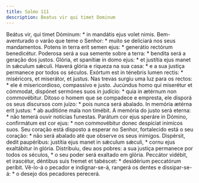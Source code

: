 ```yaml
---
title: Salmo 111
description: Beatus vir qui timet Dominum
---
```


<div class="grid grid-cols-2 gap-5">
  <span class="text-justify">
    Beátus vir, qui timet Dóminum: * in mandátis ejus volet nimis.
  </span>
  <span class="text-justify">
    Bem-aventurado o varão que teme o Senhor: * muito se deliciará nos seus
    mandamentos.
  </span>
  <span class="text-justify">
    Potens in terra erit semen ejus: * generátio rectórum benedicétur.
  </span>
  <span class="text-justify">
    Poderosa será a sua semente sobre a terra: * bendita será a geração dos
    justos.
  </span>
  <span class="text-justify">
    Glória, et spanítiæ in domo ejus: * et justítia ejus manet in sǽculum
    sǽculi.
  </span>
  <span class="text-justify">
    Haverá glória e riqueza na sua casa: * e a sua justiça permanece por todos
    os séculos.
  </span>
  <span class="text-justify">
    Exórtum est in ténebris lumen rectis: * miséricors, et miserátor, et justus.
  </span>
  <span class="text-justify">
    Nas trevas surgiu uma luz para os rectos: * ele é misericordioso, compassivo
    e justo.
  </span>
  <span class="text-justify">
    Jucúndus homo qui miserétur et cómmodat, dispónet sermónes suos in judício:
    * quia in ætérnum non commovébitur.
  </span>
  <span class="text-justify">
    Ditoso o homem que se compadece e empresta, ele disporá os seus discursos
    com juízo: * pois nunca será abalado.
  </span>
  <span class="text-justify">
    In memória ætérna erit justus: * ab auditióne mala non timébit.
  </span>
  <span class="text-justify">
    A memória do justo será eterna: * não temerá ouvir notícias funestas.
  </span>
  <span class="text-justify">
    Parátum cor ejus speráre in Dómino, confirmátum est cor ejus: * non
    commovébitur donec despíciat inimícos suos.
  </span>
  <span class="text-justify">
    Seu coração está disposto a esperar no Senhor, fortalecido está o seu
    coração: * não será abalado até que observe os seus inimigos.
  </span>
  <span class="text-justify">
    Dispérsit, dedit paupéribus: justítia ejus manet in sǽculum sǽculi, * cornu
    ejus exaltábitur in glória.
  </span>
  <span class="text-justify">
    Distribuiu, deu aos pobres: a sua justiça permanece por todos os séculos, *
    o seu poder será exaltado em glória.
  </span>
  <span class="text-justify">
    Peccátor vidébit, et irascétur, déntibus suis fremet et tabéscet: *
    desidérium peccatórum períbit.
  </span>
  <span class="text-justify">
    Vê-lo-á o pecador e indignar-se-á, rangerá os dentes e dissipar-se-á: * o
    desejo dos pecadores perecerá.
  </span>
</div>

